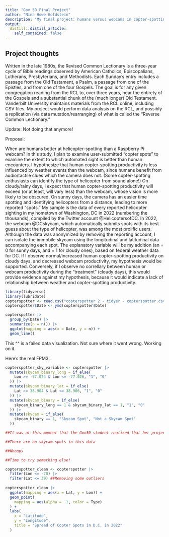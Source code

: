 ```yaml
---
title: "Gov 50 Final Project"
author: "Nina Howe-Goldstein"
description: "My final project: humans versus webcams in copter-spotting"
output:
  distill::distill_article:
    self_contained: false
---
```




## Project thoughts

Written in the late 1980s, the Revised Common Lectionary is a three-year cycle of Bible readings observed by American Catholics, Episcopalians, Lutherans, Presbyterians, and Methodists. Each Sunday's entry includes a passage from the Old Testament, a Psalm, a passage from one of the Epistles, and from one of the four Gospels. The goal is for any given congregation reading from the RCL to, over three years, hear the entirety of the Gospels and a substantial chunk of the (much longer) Old Testament. Vanderbilt University maintains materials from the RCL online, including CSV files. My project would perform data analysis on the RCL, and possibly a replication (via data mutation/rearranging) of what is called the "Reverse Common Lectionary."  

Update: Not doing that anymore!


Proposal:

When are humans better at helicopter-spotting than a Raspberry Pi webcam? In this study, I plan to examine user-submitted "copter spots" to examine the extent to which automated sight is better than human encounters. I hypothesize that human copter-spotting productivity is less influenced by weather events than the webcam, since humans benefit from audio/tactile clues which the camera does not. (Some copter-spotting enthusiasts can identify the type of helicopter from sound alone!) On cloudy/rainy days, I expect that human copter-spotting productivity will exceed (or at least, will vary less) than the webcam, whose vision is more likely to be obscured. On sunny days, the camera has an easier time spotting and identifying helicopters from a distance, leading to more reported "spots." My sample is the data of every reported helicopter sighting in my hometown of Washington, DC in 2022 (numbering the thousands), compiled by the Twitter account @HelicoptersofDC. In 2022, the webcam @DCskycam, which automatically submits spots with its best guess about the type of helicopter, was among the most prolific users. Although the data was anonymized by removing the reporting account, I can isolate the immobile skycam using the longitudinal and latitudinal data accompanying each spot. The explanatory variable will be my addition (an = 0 for sunny days, and = 1 for cloudy ones), based on federal weather data for DC. If I observe normal/increased human copter-spotting productivity on cloudy days, and decreased webcam productivity, my hypothesis would be supported. Conversely, if I observe no correllary between human or webcam productivity during the "treatment" (cloudy days), this would provide evidence against my hypothesis, because it would indicate a lack of relationship between weather and copter-spotting productivity.  

```r
library(tidyverse)
library(lubridate)
copterspotter <- read.csv("copterspotter 2 - tidyer - copterspotter.csv")
copterspotter$Date <- ymd(copterspotter$Date)

copterspotter |>
  group_by(Date) |>
  summarize(n = n()) |>
  ggplot(mapping = aes(x = Date, y = n)) +
  geom_line()

```
This ^^ is a failed data visualization. Not sure where it went wrong. Working on it.

Here's the real FPM3:


```r
copterspotter_sky_variable <- copterspotter |>
  mutate(skycam_binary_long = if_else(
    Lon >= -77.024 & Lon <= -77.026, "1", "0"
  )) |>
  mutate(skycam_binary_lat = if_else(
    Lat >= 38.904 & Lat <= 38.906, "1", "0"
  )) |>
  mutate(skycam_binary = if_else(
    skycam_binary_long == 1 & skycam_binary_lat == 1, "1", "0"
  )) |>
  mutate(skycam = if_else(
    skycam_binary == 1, "Skycam Spot", "Not a Skycam Spot"
  ))

##It was at this moment that the Gov50 student realized that her project idea wasn't gonna work

##There are no skycam spots in this data

##Whoops

##Time to try something else!

copterspotter_clean <- copterspotter |>
  filter(Lon <= -70) |>
  filter(Lat <= 39) ##Removing some outliers
  
copterspotter_clean |>
  ggplot(mapping = aes(x = Lat, y = Lon)) +
  geom_point(
    mapping = aes(alpha = .1, color = Type)
  ) +
  labs(
    x = "Latitude",
    y = "Longitude",
    title = "Spread of Copter Spots in D.C. in 2022"
  )

```














